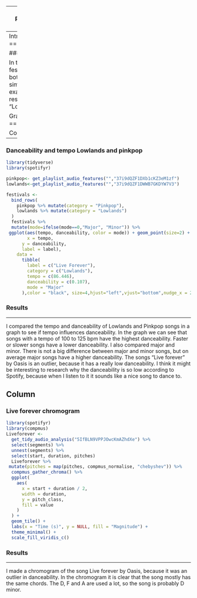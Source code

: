 





---
title: "Pinkpop and Lowlands"
author: "Roos Remijn"
output: 
  flexdashboard::flex_dashboard:
    storyboard: true
    
---
Introduction
=======================================

### Introduction

In this research I want to compare the two Dutch festivals Lowlands and Pinkpop. The festivals are both pop festivals and therefore have a lot of similarities. But there are also a lot of differences, for example Pinkpop is a lot older than Lowlands. For this research I used the playlist "Pinkpop 50 jaar" and "Lowlands best of".
![Festival](https://www.google.com/url?sa=i&url=https%3A%2F%2Ffestileaks.com%2F2019%2F11%2Fticketprijzen-pinkpop-2020-bekend%2F&psig=AOvVaw3Da7qJdVwiqrSZ2-Nr2Lac&ust=1613832900657000&source=images&cd=vfe&ved=0CAIQjRxqFwoTCICCnJia9u4CFQAAAAAdAAAAABAK)

Graphs
====================================



Column {.tabset}
----------------------------------------

### Danceability and tempo Lowlands and pinkpop



```r

library(tidyverse)
library(spotifyr)

pinkpop<- get_playlist_audio_features("","37i9dQZF1DXb1cKZ3eM1zf")
lowlands<-get_playlist_audio_features("","37i9dQZF1DWWB7GKDYW7V3")

festivals <- 
  bind_rows(
    pinkpop %>% mutate(category = "Pinkpop"),
    lowlands %>% mutate(category = "Lowlands")
  )
  festivals %>%
  mutate(mode=ifelse(mode==0,"Major", "Minor")) %>%
 ggplot(aes(tempo, danceability, color = mode)) + geom_point(size=2) + geom_smooth()  + facet_wrap(~category) + theme_classic() + geom_text(aes(
        x = tempo,
      y = danceability,
      label = label),
    data = 
      tibble(
        label = c("Live Forever"),
        category = c("Lowlands"),
        tempo = c(86.446),
        danceability = c(0.107),
        mode = "Major"
      ),color = "black", size=4,hjust="left",vjust="bottom",nudge_x = 2)

```



### Results 

***

I compared the tempo and danceability of Lowlands and Pinkpop songs in a graph to see if tempo influences danceability. In the graph we can see that songs with a tempo of 100 to 125 bpm have the highest danceability. Faster or slower songs have a lower danceability. I also compared major and minor. There is not a big difference between major and minor songs, but on average major songs have a higher danceability. The songs "Live forever" by Oasis is an outlier, because it has a really low danceability. I think it might be interesting to research why the danceability is so low according to Spotify, because when I listen to it it sounds like a nice song to dance to.


Column{.tabset}
----------------------------------

### Live forever chromogram

```r
library(spotifyr)
library(compmus)
Liveforever <-
  get_tidy_audio_analysis("5IfBLN9VPPJOwcKmAZhdXe") %>%
  select(segments) %>%
  unnest(segments) %>%
  select(start, duration, pitches)
  Liveforever %>%
 mutate(pitches = map(pitches, compmus_normalise, "chebyshev")) %>%
  compmus_gather_chroma() %>% 
  ggplot(
    aes(
      x = start + duration / 2,
      width = duration,
      y = pitch_class,
      fill = value
    )
  ) +
  geom_tile() +
  labs(x = "Time (s)", y = NULL, fill = "Magnitude") +
  theme_minimal() +
  scale_fill_viridis_c()
```


### Results
***

I made a chromogram of the song Live forever by Oasis, because it was an outlier in danceability. In the chromogram it is clear that the song mostly has the same chords. The D, F and A are used a lot, so the song is probably D minor.



